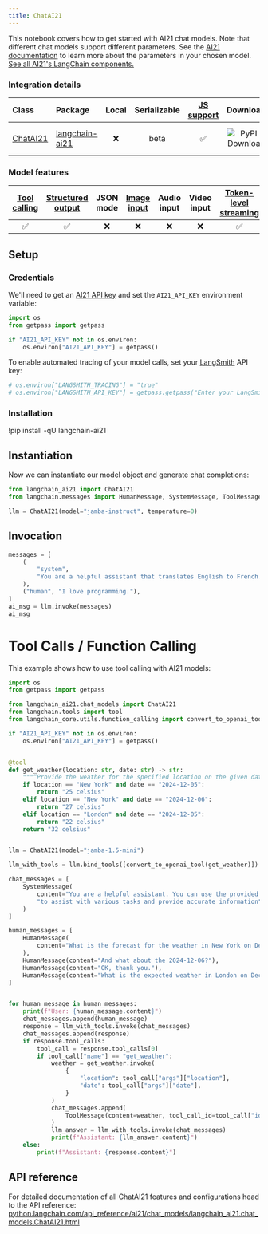 ```yaml
---
title: ChatAI21
---
```


This notebook covers how to get started with AI21 chat models.
Note that different chat models support different parameters. See the [AI21 documentation](https://docs.ai21.com/reference) to learn more about the parameters in your chosen model.
[See all AI21's LangChain components.](https://pypi.org/project/langchain-ai21/)

### Integration details

| Class | Package | Local | Serializable | [JS support](https://js.langchain.com/docs/integrations/chat/__package_name_short_snake__) | Downloads | Version |
| :--- | :--- | :---: | :---: |  :---: | :---: | :---: |
| [ChatAI21](https://python.langchain.com/api_reference/ai21/chat_models/langchain_ai21.chat_models.ChatAI21.html#langchain_ai21.chat_models.ChatAI21) | [langchain-ai21](https://python.langchain.com/api_reference/ai21/index.html) | ❌ | beta | ✅ | ![PyPI - Downloads](https://img.shields.io/pypi/dm/langchain-ai21?style=flat-square&label=%20) | ![PyPI - Version](https://img.shields.io/pypi/v/langchain-ai21?style=flat-square&label=%20) |

### Model features

| [Tool calling](/oss/langchain/tools) | [Structured output](/oss/langchain/structured-output) | JSON mode | [Image input](/oss/langchain/messages#multimodal) | Audio input | Video input | [Token-level streaming](/oss/langchain/streaming/) | Native async | [Token usage](/oss/langchain/models#token-usage) | [Logprobs](/oss/langchain/models#log-probabilities) |
| :---: | :---: | :---: | :---: |  :---: | :---: | :---: | :---: | :---: | :---: |
| ✅ | ✅ | ❌ | ❌ | ❌ | ❌ | ✅ | ✅ | ✅ | ❌ |

## Setup

### Credentials

We'll need to get an [AI21 API key](https://docs.ai21.com/) and set the `AI21_API_KEY` environment variable:

```python
import os
from getpass import getpass

if "AI21_API_KEY" not in os.environ:
    os.environ["AI21_API_KEY"] = getpass()
```

To enable automated tracing of your model calls, set your [LangSmith](https://docs.smith.langchain.com/) API key:

```python
# os.environ["LANGSMITH_TRACING"] = "true"
# os.environ["LANGSMITH_API_KEY"] = getpass.getpass("Enter your LangSmith API key: ")
```

### Installation

!pip install -qU langchain-ai21

## Instantiation

Now we can instantiate our model object and generate chat completions:

```python
from langchain_ai21 import ChatAI21
from langchain.messages import HumanMessage, SystemMessage, ToolMessage

llm = ChatAI21(model="jamba-instruct", temperature=0)
```

## Invocation

```python
messages = [
    (
        "system",
        "You are a helpful assistant that translates English to French. Translate the user sentence.",
    ),
    ("human", "I love programming."),
]
ai_msg = llm.invoke(messages)
ai_msg
```

# Tool Calls / Function Calling

This example shows how to use tool calling with AI21 models:

```python
import os
from getpass import getpass

from langchain_ai21.chat_models import ChatAI21
from langchain.tools import tool
from langchain_core.utils.function_calling import convert_to_openai_tool

if "AI21_API_KEY" not in os.environ:
    os.environ["AI21_API_KEY"] = getpass()


@tool
def get_weather(location: str, date: str) -> str:
    """“Provide the weather for the specified location on the given date.”"""
    if location == "New York" and date == "2024-12-05":
        return "25 celsius"
    elif location == "New York" and date == "2024-12-06":
        return "27 celsius"
    elif location == "London" and date == "2024-12-05":
        return "22 celsius"
    return "32 celsius"


llm = ChatAI21(model="jamba-1.5-mini")

llm_with_tools = llm.bind_tools([convert_to_openai_tool(get_weather)])

chat_messages = [
    SystemMessage(
        content="You are a helpful assistant. You can use the provided tools "
        "to assist with various tasks and provide accurate information"
    )
]

human_messages = [
    HumanMessage(
        content="What is the forecast for the weather in New York on December 5, 2024?"
    ),
    HumanMessage(content="And what about the 2024-12-06?"),
    HumanMessage(content="OK, thank you."),
    HumanMessage(content="What is the expected weather in London on December 5, 2024?"),
]


for human_message in human_messages:
    print(f"User: {human_message.content}")
    chat_messages.append(human_message)
    response = llm_with_tools.invoke(chat_messages)
    chat_messages.append(response)
    if response.tool_calls:
        tool_call = response.tool_calls[0]
        if tool_call["name"] == "get_weather":
            weather = get_weather.invoke(
                {
                    "location": tool_call["args"]["location"],
                    "date": tool_call["args"]["date"],
                }
            )
            chat_messages.append(
                ToolMessage(content=weather, tool_call_id=tool_call["id"])
            )
            llm_answer = llm_with_tools.invoke(chat_messages)
            print(f"Assistant: {llm_answer.content}")
    else:
        print(f"Assistant: {response.content}")
```

## API reference

For detailed documentation of all ChatAI21 features and configurations head to the API reference: [python.langchain.com/api_reference/ai21/chat_models/langchain_ai21.chat_models.ChatAI21.html](https://python.langchain.com/api_reference/ai21/chat_models/langchain_ai21.chat_models.ChatAI21.html)
